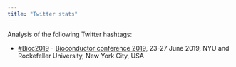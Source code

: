 ```yaml
---
title: "Twitter stats"
---
```


Analysis of the following Twitter hashtags:

* [#Bioc2019](Bioc2019.html) - [Bioconductor conference 2019][Bioc2019], 23-27 June 2019,  NYU and Rockefeller University, New York City, USA

[Bioc2019]: https://bioc2019.bioconductor.org "Bioc2019"
